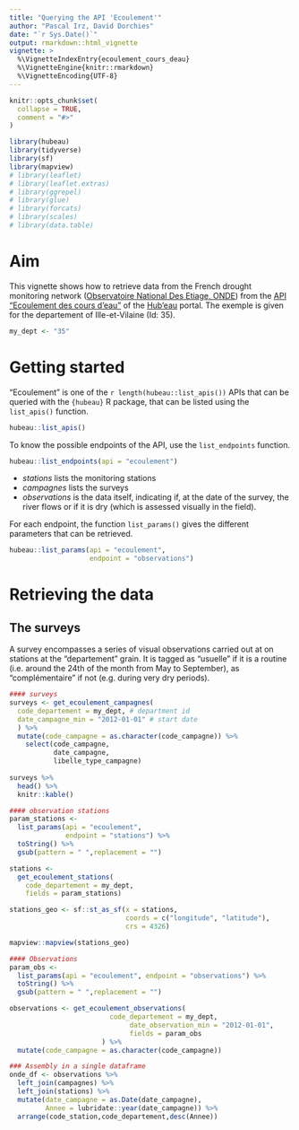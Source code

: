 ```yaml
---
title: "Querying the API 'Ecoulement'"
author: "Pascal Irz, David Dorchies"
date: "`r Sys.Date()`"
output: rmarkdown::html_vignette
vignette: >
  %\VignetteIndexEntry{ecoulement_cours_deau}
  %\VignetteEngine{knitr::rmarkdown}
  %\VignetteEncoding{UTF-8}
---
```


```r
knitr::opts_chunk$set(
  collapse = TRUE,
  comment = "#>"
)
```

```r
library(hubeau)
library(tidyverse)
library(sf)
library(mapview)
# library(leaflet)
# library(leaflet.extras)
# library(ggrepel)
# library(glue)
# library(forcats)
# library(scales)
# library(data.table)
```

# Aim

This vignette shows how to retrieve data from the French drought monitoring network ([Observatoire National Des Etiage, ONDE](https://onde.eaufrance.fr/)) from the [API "Ecoulement des cours d'eau"](https://hubeau.eaufrance.fr/page/api-ecoulement) of the [Hub'eau](https://hubeau.eaufrance.fr/) portal. The exemple is given for the departement of Ille-et-Vilaine (Id: 35).

```r
my_dept <- "35"
```


# Getting started

"Ecoulement" is one of the `r length(hubeau::list_apis())` APIs that can be queried with the `{hubeau}` R package, that can be listed using the `list_apis()` function.

```r
hubeau::list_apis()
```

To know the possible endpoints of the API, use the `list_endpoints` function.

```r
hubeau::list_endpoints(api = "ecoulement")
```

- *stations* lists the monitoring stations
- *campagnes* lists the surveys
- *observations* is the data itself, indicating if, at the date of the survey, the river flows or if it is dry (which is assessed visually in the field).

For each endpoint, the function `list_params()` gives the different parameters that can be retrieved. 

```r
hubeau::list_params(api = "ecoulement",
                    endpoint = "observations")
```

# Retrieving the data

## The surveys

A survey encompasses a series of visual observations carried out at on stations at the "departement" grain. It is tagged as "usuelle" if it is a routine (i.e. around the 24th of the month from May to September), as "complémentaire" if not (e.g. during very dry periods).  


```r
#### surveys
surveys <- get_ecoulement_campagnes(
  code_departement = my_dept, # department id
  date_campagne_min = "2012-01-01" # start date
  ) %>%
  mutate(code_campagne = as.character(code_campagne)) %>%
    select(code_campagne,
           date_campagne,
           libelle_type_campagne)
  
surveys %>%
  head() %>% 
  knitr::kable()
```




```r
#### observation stations
param_stations <- 
  list_params(api = "ecoulement",
              endpoint = "stations") %>% 
  toString() %>% 
  gsub(pattern = " ",replacement = "")

stations <-
  get_ecoulement_stations(
    code_departement = my_dept,
    fields = param_stations)

stations_geo <- sf::st_as_sf(x = stations,
                             coords = c("longitude", "latitude"),
                             crs = 4326)

mapview::mapview(stations_geo)
```



```r
#### Observations
param_obs <- 
  list_params(api = "ecoulement", endpoint = "observations") %>% 
  toString() %>% 
  gsub(pattern = " ",replacement = "")

observations <- get_ecoulement_observations(
                         code_departement = my_dept,
                              date_observation_min = "2012-01-01",
                              fields = param_obs
                       ) %>%
  mutate(code_campagne = as.character(code_campagne))
```


```r
### Assembly in a single dataframe
onde_df <- observations %>% 
  left_join(campagnes) %>%
  left_join(stations) %>%
  mutate(date_campagne = as.Date(date_campagne),
         Annee = lubridate::year(date_campagne)) %>%
  arrange(code_station,code_departement,desc(Annee))
                

```

